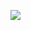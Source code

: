 ![](http://localhost:5001/activities/images/image-c53d3757-3627-4a49-a235-fbad30e49a291702652697785books.jpeg)
